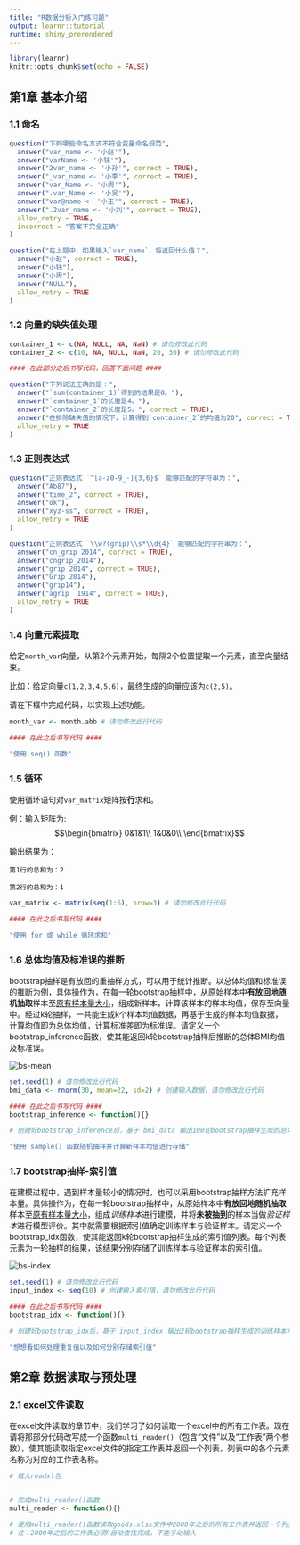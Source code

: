 ```yaml
---
title: "R数据分析入门练习题"
output: learnr::tutorial
runtime: shiny_prerendered
---
```


```r
library(learnr)
knitr::opts_chunk$set(echo = FALSE)
```

## 第1章 基本介绍

### 1.1 命名

```r
question("下列哪些命名方式不符合变量命名规范",
  answer("var_name <- '小赵'"),
  answer("varName <- '小钱'"),
  answer("2var_name <- '小孙'", correct = TRUE),
  answer("_var_name <- '小李'", correct = TRUE),
  answer("var_Name <- '小周'"),
  answer(".var_Name <- '小吴'"),
  answer("var@name <- '小王'", correct = TRUE),
  answer(".2var_name <- '小刘'", correct = TRUE),
  allow_retry = TRUE,
  incorrect = "答案不完全正确"
)
```
```r
question("在上题中，如果输入`var_name`，将返回什么值？",
  answer("小赵", correct = TRUE),
  answer("小钱"),
  answer("小周"),
  answer("NULL"),
  allow_retry = TRUE
)
```

### 1.2 向量的缺失值处理
```r
container_1 <- c(NA, NULL, NA, NaN) # 请勿修改此代码
container_2 <- c(10, NA, NULL, NaN, 20, 30) # 请勿修改此代码

#### 在此部分之后书写代码，回答下面问题 ####
```
```r
question("下列说法正确的是：",
  answer("`sum(container_1)`得到的结果是0。"),
  answer("`container_1`的长度是4。"),
  answer("`container_2`的长度是5。", correct = TRUE),
  answer("在排除缺失值的情况下，计算得到`container_2`的均值为20", correct = TRUE),
  allow_retry = TRUE
)
```

### 1.3 正则表达式
```r
question("正则表达式 `^[a-z0-9_-]{3,6}$` 能够匹配的字符串为：",
  answer("Ab87"),
  answer("time_2", correct = TRUE),
  answer("ok"),
  answer("xyz-ss", correct = TRUE),
  allow_retry = TRUE
)
```
```r
question("正则表达式 `\\w?(grip)\\s*\\d{4}` 能够匹配的字符串为：",
  answer("cn_grip 2014", correct = TRUE),
  answer("cngrip_2014"),
  answer("grip 2014", correct = TRUE),
  answer("Grip 2014"),
  answer("grip14"),
  answer("agrip  1914", correct = TRUE),
  allow_retry = TRUE
)
```

### 1.4 向量元素提取
给定`month_var`向量，从第2个元素开始，每隔2个位置提取一个元素，直至向量结束。

比如：给定向量`c(1,2,3,4,5,6)`，最终生成的向量应该为`c(2,5)`。

请在下框中完成代码，以实现上述功能。
```r
month_var <- month.abb # 请勿修改此行代码

#### 在此之后书写代码 ####

```

```r
"使用 seq() 函数"
```

### 1.5 循环
使用循环语句对`var_matrix`矩阵按**行**求和。

例：输入矩阵为:
$$\begin{bmatrix}
0&1&1\\
1&0&0\\
\end{bmatrix}$$

输出结果为：

`第1行的总和为：2`

`第2行的总和为：1`

```r
var_matrix <- matrix(seq(1:6), nrow=3) # 请勿修改此行代码

#### 在此之后书写代码 ####

```

```r
"使用 for 或 while 循环求和"
```

### 1.6 总体均值及标准误的推断
bootstrap抽样是有放回的重抽样方式，可以用于统计推断。以总体均值和标准误的推断为例，具体操作为，在每一轮bootstrap抽样中，从原始样本中**有放回地随机抽取**样本至<u>原有样本量大小</u>，组成新样本，计算该样本的样本均值，保存至向量中。经过k轮抽样，一共能生成k个样本均值数据，再基于生成的样本均值数据，计算均值即为总体均值，计算标准差即为标准误。请定义一个bootstrap_inference函数，使其能返回k轮bootstrap抽样后推断的总体BMI均值及标准误。

![](https://github.com/LXHe/a-quick-start-on-data-analysis-in-r/blob/main/exercise/img/chapter1-6.png "bs-mean")

```r
set.seed(1) # 请勿修改此行代码
bmi_data <- rnorm(30, mean=22, sd=2) # 创建输入数据，请勿修改此行代码

#### 在此之后书写代码 ####
bootstrap_inference <- function(){}

# 创建好bootstrap_inference后，基于 bmi_data 输出100轮bootstrap抽样生成的总体均值及标准误

```

```r
"使用 sample() 函数随机抽样并计算新样本均值进行存储"
```

### 1.7 bootstrap抽样-索引值
在建模过程中，遇到样本量较小的情况时，也可以采用bootstrap抽样方法扩充样本量。具体操作为，在每一轮bootstrap抽样中，从原始样本中**有放回地随机抽取**样本至<u>原有样本量大小</u>，组成*训练样本*进行建模，并将**未被抽到**的样本当做*验证样本*进行模型评价。其中就需要根据索引值确定训练样本与验证样本。请定义一个bootstrap_idx函数，使其能返回k轮bootstrap抽样生成的索引值列表。每个列表元素为一轮抽样的结果，该结果分别存储了训练样本与验证样本的索引值。

![](https://github.com/LXHe/a-quick-start-on-data-analysis-in-r/blob/main/exercise/img/chapter1-7.png "bs-index")

```r
set.seed(1) # 请勿修改此行代码
input_index <- seq(10) # 创建输入索引值，请勿修改此行代码

#### 在此之后书写代码 ####
bootstrap_idx <- function(){}

# 创建好bootstrap_idx后，基于 input_index 输出2轮bootstrap抽样生成的训练样本与验证样本索引值

```

```r
"想想看如何处理重复值以及如何分别存储索引值"
```

## 第2章 数据读取与预处理
### 2.1 excel文件读取
在excel文件读取的章节中，我们学习了如何读取一个excel中的所有工作表。现在请将那部分代码改写成一个函数`multi_reader()`（包含“文件”以及“工作表”两个参数），使其能读取指定excel文件的指定工作表并返回一个列表，列表中的各个元素名称为对应的工作表名称。
```r
# 载入readxl包


# 完成multi_reader()函数
multi_reader <- function(){}

# 使用multi_reader()函数读取goods.xlsx文件中2000年之后的所有工作表并返回一个列表
# 注：2000年之后的工作表必须R自动查找完成，不能手动输入
```